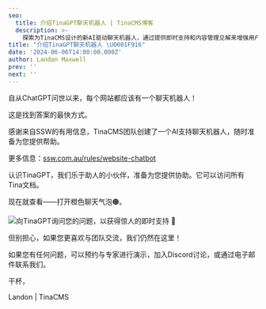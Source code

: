 ```yaml
---
seo:
  title: 介绍TinaGPT聊天机器人 | TinaCMS博客
  description: >-
    探索为TinaCMS设计的新AI驱动聊天机器人，通过提供即时支持和内容管理见解来增强用户体验。
title: "介绍TinaGPT聊天机器人 \U0001F916"
date: '2024-06-06T14:00:00.000Z'
author: Landon Maxwell
prev: ''
next: ''
---
```


自从ChatGPT问世以来，每个网站都应该有一个聊天机器人！

这是找到答案的最快方式。

感谢来自SSW的有用信息，TinaCMS团队创建了一个AI支持聊天机器人，随时准备为您提供帮助。

更多信息：[ssw.com.au/rules/website-chatbot](https://www.ssw.com.au/rules/website-chatbot/)

认识TinaGPT，我们乐于助人的小伙伴，准备为您提供协助。它可以访问所有Tina文档。

现在就查看——打开橙色聊天气泡🟠。

![](/img/blog/Introducing-TinaGPT-Chatbot/tinaGPT-img_afz4sq.jpg "向TinaGPT询问您的问题，以获得惊人的即时支持 🦙")

但别担心，如果您更喜欢与团队交流，我们仍然在这里！

如果您有任何问题，可以预约与专家进行演示，加入Discord讨论，或通过电子邮件联系我们。

干杯，

Landon | TinaCMS